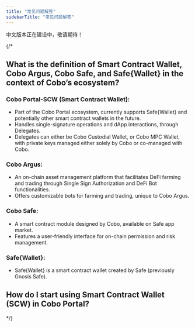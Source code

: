 ```yaml
---
title: "常见问题解答"
sidebarTitle: "常见问题解答"
---
```


<Warning>中文版本正在建设中，敬请期待！</Warning>

{/*
## What is the definition of Smart Contract Wallet, Cobo Argus, Cobo Safe, and Safe&#123;Wallet&#125; in the context of Cobo’s ecosystem?

### Cobo Portal-SCW (Smart Contract Wallet):
- Part of the Cobo Portal ecosystem, currently supports Safe&#123;Wallet&#125; and potentially other smart contract wallets in the future.
- Handles single-signature operations and dApp interactions, through Delegates.
- Delegates can either be Cobo Custodial Wallet, or Cobo MPC Wallet, with private keys managed either solely by Cobo or co-managed with Cobo.

### Cobo Argus:
- An on-chain asset management platform that facilitates DeFi farming and trading through Single Sign Authorization and DeFi Bot functionalities.
- Offers customizable bots for farming and trading, unique to Cobo Argus.

### Cobo Safe:
- A smart contract module designed by Cobo, available on Safe app market.
- Features a user-friendly interface for on-chain permission and risk management.

### Safe&#123;Wallet&#125;:
- Safe&#123;Wallet&#125; is a smart contract wallet created by Safe (previously Gnosis Safe).

## How do I start using Smart Contract Wallet (SCW) in Cobo Portal?
*/}


